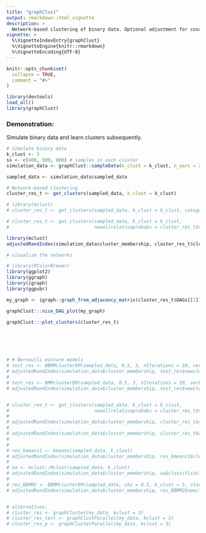 ```yaml
---
title: "graphClust"
output: rmarkdown::html_vignette
description: >
  Network-based clustering of binary data. Optional adjustment for covariates. 
vignette: >
  %\VignetteIndexEntry{graphClust}
  %\VignetteEngine{knitr::rmarkdown}
  %\VignetteEncoding{UTF-8}
---
```


```r
knitr::opts_chunk$set(
  collapse = TRUE,
  comment = "#>"
)
```

```r
library(devtools)
load_all()
library(graphClust)
```


### Demonstration:
Simulate binary data and learn clusters subsequently.

```r
# Simulate binary data
k_clust <- 3
ss <- c(400, 500, 600) # samples in each cluster
simulation_data <- graphClust::sampleData(k_clust = k_clust, n_vars = 20, n_samples = ss)

sampled_data <- simulation_data$sampled_data

# Network-based clustering
cluster_res_t <- get_clusters(sampled_data, k_clust = k_clust)

# library(mclust)
# cluster_res_t <- get_clusters(sampled_data, k_clust = k_clust, categorical = TRUE)

# cluster_res_t <- get_clusters(sampled_data, k_clust = k_clust,
#                               newallrelativeprobabs = cluster_res_t$newallrelativeprobabs, categorical=FALSE)

library(mclust)
adjustedRandIndex(simulation_data$cluster_membership, cluster_res_t$clustermembership)

# visualize the networks

# library(RColorBrewer)
library(ggplot2)
library(ggraph)
library(igraph)
library(ggpubr)

my_graph <- igraph::graph_from_adjacency_matrix(cluster_res_t$DAGs[[1]], mode="directed")

graphClust:::nice_DAG_plot(my_graph)

graphClust:::plot_clusters(cluster_res_t)






# # Bernoulli mixture models 
# test_res <- BBMMclusterEM(sampled_data, 0.5, 3, nIterations = 10, verbose=TRUE)
# adjustedRandIndex(simulation_data$cluster_membership, test_res$newclustermembership)
# 
# test_res <- BMMclusterEM(sampled_data, 0.5, 3, nIterations = 10, verbose=TRUE)
# adjustedRandIndex(simulation_data$cluster_membership, test_res$newclustermembership)


# cluster_res_t <- get_clusters(sampled_data, k_clust = k_clust, 
#                               newallrelativeprobabs = cluster_res_t$newallrelativeprobabs, categorical=TRUE)
# 
# adjustedRandIndex(simulation_data$cluster_membership, cluster_res_t$clustermembership)
# 
# adjustedRandIndex(simulation_data$cluster_membership, cluster_res_t$clustermembership)
# 
# 
# res_kmeans1 <- kmeans(sampled_data, k_clust)
# adjustedRandIndex(simulation_data$cluster_membership, res_kmeans1$cluster)
# 
# aa <- mclust::Mclust(sampled_data, k_clust)
# adjustedRandIndex(simulation_data$cluster_membership, aa$classification)
# 
# res_BBMM2 <- BBMMclusterEM(sampled_data, chi = 0.5, k_clust = 5, startseed = 1 * 100, nIterations = 10, verbose = TRUE)
# adjustedRandIndex(simulation_data$cluster_membership, res_BBMM2$newclustermembership)


# alternatives:
# cluster_res <- graphCluster(my_data, kclust = 3)
# cluster_res_test <- graphClustParallel(my_data, kclust = 3)
# cluster_res_p <- graphClusterParallel(my_data, kclust = 3)
```

